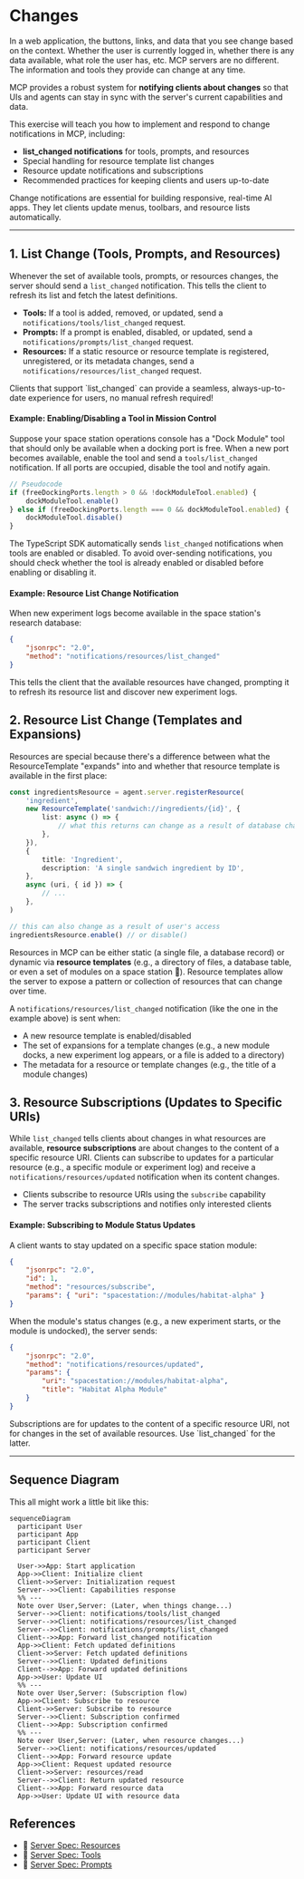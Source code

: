 # Changes

<EpicVideo url="https://www.epicai.pro/workshops/day-3-4-advanced-mcp-features/intro~s3qik" />

In a web application, the buttons, links, and data that you see change based on the context. Whether the user is currently logged in, whether there is any data available, what role the user has, etc. MCP servers are no different. The information and tools they provide can change at any time.

MCP provides a robust system for **notifying clients about changes** so that UIs and agents can stay in sync with the server's current capabilities and data.

This exercise will teach you how to implement and respond to change notifications in MCP, including:

- **list_changed notifications** for tools, prompts, and resources
- Special handling for resource template list changes
- Resource update notifications and subscriptions
- Recommended practices for keeping clients and users up-to-date

<callout-info>
	Change notifications are essential for building responsive, real-time AI apps.
	They let clients update menus, toolbars, and resource lists automatically.
</callout-info>

---

## 1. List Change (Tools, Prompts, and Resources)

Whenever the set of available tools, prompts, or resources changes, the server should send a `list_changed` notification. This tells the client to refresh its list and fetch the latest definitions.

- **Tools:** If a tool is added, removed, or updated, send a `notifications/tools/list_changed` request.
- **Prompts:** If a prompt is enabled, disabled, or updated, send a `notifications/prompts/list_changed` request.
- **Resources:** If a static resource or resource template is registered, unregistered, or its metadata changes, send a `notifications/resources/list_changed` request.

<callout-success>
	Clients that support `list_changed` can provide a seamless, always-up-to-date
	experience for users, no manual refresh required!
</callout-success>

#### Example: Enabling/Disabling a Tool in Mission Control

Suppose your space station operations console has a "Dock Module" tool that should only be available when a docking port is free. When a new port becomes available, enable the tool and send a `tools/list_changed` notification. If all ports are occupied, disable the tool and notify again.

```ts
// Pseudocode
if (freeDockingPorts.length > 0 && !dockModuleTool.enabled) {
	dockModuleTool.enable()
} else if (freeDockingPorts.length === 0 && dockModuleTool.enabled) {
	dockModuleTool.disable()
}
```

The TypeScript SDK automatically sends `list_changed` notifications when tools are enabled or disabled. To avoid over-sending notifications, you should check whether the tool is already enabled or disabled before enabling or disabling it.

#### Example: Resource List Change Notification

When new experiment logs become available in the space station's research database:

```json filename=server-notification.json nocopy
{
	"jsonrpc": "2.0",
	"method": "notifications/resources/list_changed"
}
```

This tells the client that the available resources have changed, prompting it to refresh its resource list and discover new experiment logs.

## 2. Resource List Change (Templates and Expansions)

Resources are special because there's a difference between what the
ResourceTemplate "expands" into and whether that resource template is available
in the first place:

```ts lines=4-6,17-18
const ingredientsResource = agent.server.registerResource(
	'ingredient',
	new ResourceTemplate('sandwich://ingredients/{id}', {
		list: async () => {
			// what this returns can change as a result of database changes etc.
		},
	}),
	{
		title: 'Ingredient',
		description: 'A single sandwich ingredient by ID',
	},
	async (uri, { id }) => {
		// ...
	},
)

// this can also change as a result of user's access
ingredientsResource.enable() // or disable()
```

Resources in MCP can be either static (a single file, a database record) or dynamic via **resource templates** (e.g., a directory of files, a database table, or even a set of modules on a space station 🚀). Resource templates allow the server to expose a pattern or collection of resources that can change over time.

A `notifications/resources/list_changed` notification (like the one in the example above) is sent when:

- A new resource template is enabled/disabled
- The set of expansions for a template changes (e.g., a new module docks, a new experiment log appears, or a file is added to a directory)
- The metadata for a resource or template changes (e.g., the title of a module changes)

## 3. Resource Subscriptions (Updates to Specific URIs)

While `list_changed` tells clients about changes in what resources are available, **resource subscriptions** are about changes to the content of a specific resource URI. Clients can subscribe to updates for a particular resource (e.g., a specific module or experiment log) and receive a `notifications/resources/updated` notification when its content changes.

- Clients subscribe to resource URIs using the `subscribe` capability
- The server tracks subscriptions and notifies only interested clients

#### Example: Subscribing to Module Status Updates

A client wants to stay updated on a specific space station module:

```json filename=client-request.json nocopy
{
	"jsonrpc": "2.0",
	"id": 1,
	"method": "resources/subscribe",
	"params": { "uri": "spacestation://modules/habitat-alpha" }
}
```

When the module's status changes (e.g., a new experiment starts, or the module is undocked), the server sends:

```json filename=server-notification-request.json nocopy
{
	"jsonrpc": "2.0",
	"method": "notifications/resources/updated",
	"params": {
		"uri": "spacestation://modules/habitat-alpha",
		"title": "Habitat Alpha Module"
	}
}
```

<callout-muted>
	Subscriptions are for updates to the content of a specific resource URI, not
	for changes in the set of available resources. Use `list_changed` for the
	latter.
</callout-muted>

---

## Sequence Diagram

This all might work a little bit like this:

```mermaid
sequenceDiagram
  participant User
  participant App
  participant Client
  participant Server

  User->>App: Start application
  App->>Client: Initialize client
  Client->>Server: Initialization request
  Server-->>Client: Capabilities response
  %% ---
  Note over User,Server: (Later, when things change...)
  Server-->>Client: notifications/tools/list_changed
  Server-->>Client: notifications/resources/list_changed
  Server-->>Client: notifications/prompts/list_changed
  Client-->>App: Forward list_changed notification
  App->>Client: Fetch updated definitions
  Client->>Server: Fetch updated definitions
  Server-->>Client: Updated definitions
  Client-->>App: Forward updated definitions
  App->>User: Update UI
  %% ---
  Note over User,Server: (Subscription flow)
  App->>Client: Subscribe to resource
  Client->>Server: Subscribe to resource
  Server-->>Client: Subscription confirmed
  Client-->>App: Subscription confirmed
  %% ---
  Note over User,Server: (Later, when resource changes...)
  Server-->>Client: notifications/resources/updated
  Client-->>App: Forward resource update
  App->>Client: Request updated resource
  Client->>Server: resources/read
  Server-->>Client: Return updated resource
  Client-->>App: Forward resource data
  App->>User: Update UI with resource data
```

## References

- 📜 [Server Spec: Resources](https://modelcontextprotocol.io/specification/2025-06-18/server/resources)
- 📜 [Server Spec: Tools](https://modelcontextprotocol.io/specification/2025-06-18/server/tools)
- 📜 [Server Spec: Prompts](https://modelcontextprotocol.io/specification/2025-06-18/server/prompts)
